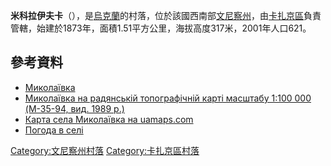 {{coord|49|36|2|N|28|45|2|E|scale:30000|display=title}}

'''米科拉伊夫卡'''（{{lang-uk|Миколаївка}}），是[[烏克蘭|烏克蘭]]的村落，位於該國西南部[[文尼察州|文尼察州]]，由[[卡扎京區|卡扎京區]]負責管轄，始建於1873年，面積1.51平方公里，海拔高度317米，2001年人口621。

==參考資料==
*[http://gska2.rada.gov.ua/pls/z7502/A005?rf7571=2032 Миколаївка]{{dead link|date=2018年1月 |bot=InternetArchiveBot |fix-attempted=yes }}
* [http://mapm35.narod.ru/map1/im35-094.html Миколаївка на радянській топографічній карті масштабу 1:100 000 (M-35-94, вид. 1989 р.)] {{Wayback|url=http://mapm35.narod.ru/map1/im35-094.html |date=20200105062029 }}
* [http://uamaps.com/vinnitskaya/kozyatinskiy/nikolaevka/ Карта села Миколаївка на uamaps.com] {{Wayback|url=http://uamaps.com/vinnitskaya/kozyatinskiy/nikolaevka/ |date=20121022150504 }} {{ref-ru}}
* [http://weather.in.ua/ua/vinnickaja/15546 Погода в селі ] {{Wayback|url=http://weather.in.ua/ua/vinnickaja/15546 |date=20160305201247 }}

[[Category:文尼察州村落|Category:文尼察州村落]]
[[Category:卡扎京區村落|Category:卡扎京區村落]]


{{Vinnytsia-geo-stub}}